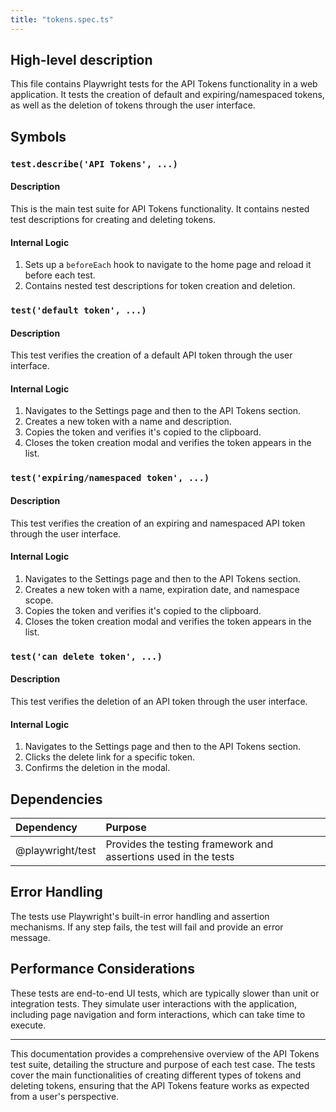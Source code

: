 ```yaml
---
title: "tokens.spec.ts"
---
```


## High-level description
This file contains Playwright tests for the API Tokens functionality in a web application. It tests the creation of default and expiring/namespaced tokens, as well as the deletion of tokens through the user interface.

## Symbols

### `test.describe('API Tokens', ...)`
#### Description
This is the main test suite for API Tokens functionality. It contains nested test descriptions for creating and deleting tokens.

#### Internal Logic
1. Sets up a `beforeEach` hook to navigate to the home page and reload it before each test.
2. Contains nested test descriptions for token creation and deletion.

### `test('default token', ...)`
#### Description
This test verifies the creation of a default API token through the user interface.

#### Internal Logic
1. Navigates to the Settings page and then to the API Tokens section.
2. Creates a new token with a name and description.
3. Copies the token and verifies it's copied to the clipboard.
4. Closes the token creation modal and verifies the token appears in the list.

### `test('expiring/namespaced token', ...)`
#### Description
This test verifies the creation of an expiring and namespaced API token through the user interface.

#### Internal Logic
1. Navigates to the Settings page and then to the API Tokens section.
2. Creates a new token with a name, expiration date, and namespace scope.
3. Copies the token and verifies it's copied to the clipboard.
4. Closes the token creation modal and verifies the token appears in the list.

### `test('can delete token', ...)`
#### Description
This test verifies the deletion of an API token through the user interface.

#### Internal Logic
1. Navigates to the Settings page and then to the API Tokens section.
2. Clicks the delete link for a specific token.
3. Confirms the deletion in the modal.

## Dependencies
| Dependency | Purpose |
|:-----------|:--------|
| @playwright/test | Provides the testing framework and assertions used in the tests |

## Error Handling
The tests use Playwright's built-in error handling and assertion mechanisms. If any step fails, the test will fail and provide an error message.

## Performance Considerations
These tests are end-to-end UI tests, which are typically slower than unit or integration tests. They simulate user interactions with the application, including page navigation and form interactions, which can take time to execute.

---

This documentation provides a comprehensive overview of the API Tokens test suite, detailing the structure and purpose of each test case. The tests cover the main functionalities of creating different types of tokens and deleting tokens, ensuring that the API Tokens feature works as expected from a user's perspective.